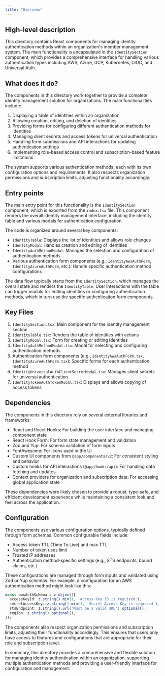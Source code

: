 ```yaml
---
title: "Overview"
---
```


## High-level description
This directory contains React components for managing identity authentication methods within an organization's member management system. The main functionality is encapsulated in the `IdentitySection` component, which provides a comprehensive interface for handling various authentication types including AWS, Azure, GCP, Kubernetes, OIDC, and Universal Auth.

## What does it do?
The components in this directory work together to provide a complete identity management solution for organizations. The main functionalities include:

1. Displaying a table of identities within an organization
2. Allowing creation, editing, and deletion of identities
3. Providing forms for configuring different authentication methods for identities
4. Managing client secrets and access tokens for universal authentication
5. Handling form submissions and API interactions for updating authentication settings
6. Implementing role-based access control and subscription-based feature limitations

The system supports various authentication methods, each with its own configuration options and requirements. It also respects organization permissions and subscription limits, adjusting functionality accordingly.

## Entry points
The main entry point for this functionality is the `IdentitySection` component, which is exported from the `index.tsx` file. This component renders the overall identity management interface, including the identity table and various modals for authentication configuration.

The code is organized around several key components:

- `IdentityTable`: Displays the list of identities and allows role changes
- `IdentityModal`: Handles creation and editing of identities
- `IdentityAuthMethodModal`: Manages the selection and configuration of authentication methods
- Various authentication form components (e.g., `IdentityAwsAuthForm`, `IdentityAzureAuthForm`, etc.): Handle specific authentication method configurations

The data flow typically starts from the `IdentitySection`, which manages the overall state and renders the `IdentityTable`. User interactions with the table can trigger modals for editing identities or configuring authentication methods, which in turn use the specific authentication form components.

## Key Files
1. `IdentitySection.tsx`: Main component for the identity management section
2. `IdentityTable.tsx`: Renders the table of identities with actions
3. `IdentityModal.tsx`: Form for creating or editing identities
4. `IdentityAuthMethodModal.tsx`: Modal for selecting and configuring authentication methods
5. Authentication form components (e.g., `IdentityAwsAuthForm.tsx`, `IdentityAzureAuthForm.tsx`): Specific forms for each authentication method
6. `IdentityUniversalAuthClientSecretModal.tsx`: Manages client secrets for universal authentication
7. `IdentityTokenAuthTokenModal.tsx`: Displays and allows copying of access tokens

## Dependencies
The components in this directory rely on several external libraries and frameworks:

- React and React Hooks: For building the user interface and managing component state
- React Hook Form: For form state management and validation
- Zod and Yup: For schema validation of form inputs
- FontAwesome: For icons used in the UI
- Custom UI components from `@app/components/v2`: For consistent styling and behavior
- Custom hooks for API interactions (`@app/hooks/api`): For handling data fetching and updates
- Context providers for organization and subscription data: For accessing global application state

These dependencies were likely chosen to provide a robust, type-safe, and efficient development experience while maintaining a consistent look and feel across the application.

## Configuration
The components use various configuration options, typically defined through form schemas. Common configurable fields include:

- Access token TTL (Time To Live) and max TTL
- Number of token uses limit
- Trusted IP addresses
- Authentication method-specific settings (e.g., STS endpoints, bound claims, etc.)

These configurations are managed through form inputs and validated using Zod or Yup schemas. For example, a configuration for an AWS authentication method might look like this:

```typescript
const awsAuthSchema = z.object({
  accessKeyId: z.string().min(1, 'Access Key ID is required'),
  secretAccessKey: z.string().min(1, 'Secret Access Key is required'),
  stsEndpoint: z.string().url('Must be a valid URL').optional(),
  region: z.string().optional(),
});
```

The components also respect organization permissions and subscription limits, adjusting their functionality accordingly. This ensures that users only have access to features and configurations that are appropriate for their role and subscription level.

In summary, this directory provides a comprehensive and flexible solution for managing identity authentication within an organization, supporting multiple authentication methods and providing a user-friendly interface for configuration and management.